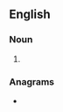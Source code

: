 {{also|Eagers}}
==English==

===Noun===
{{head|en|noun form}}

# {{plural of|eager|lang=en}}

===Anagrams===
* {{anagrams|en|a=aeegrs|Saeger|Seager|aegers|agrees|eagres|geares|grease|searge|ægers}}